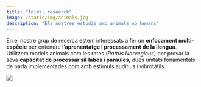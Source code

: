 ```yaml
---
title: "Animal research"
image: /static/img/animals.jpg
description: "Els nostres estudis amb animals no humans"
---
```


::: textbox
En el nostre grup de recerca estem interessats a fer un **enfocament multi-espècie** per entendre l'**aprenentatge i processament de la llengua**. Utilitzem models animals com les rates (*Rattus Norvegicus*) per provar la seva **capacitat de processar síl·labes i paraules**, dues unitats fonamentals de parla implementades com amb estímuls auditius i vibrotàtils.
:::


![](/static/img/animals.jpg)